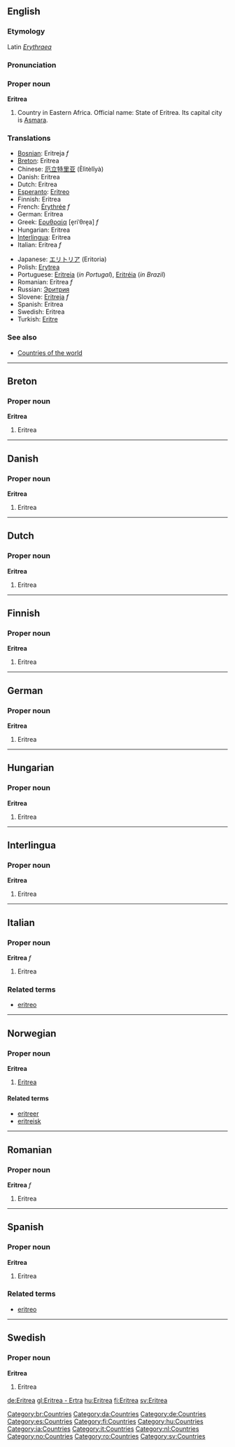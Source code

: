 :{{see|eritrea}}
{{Wikipedia}}
==English==
===Etymology===
Latin ''[[Erythraea]]''
===Pronunciation===
{{IPAchar|/ˌerɪˈtreɪə/, /ˌerɪˈtriːə/}}
===Proper noun===
'''Eritrea'''

# Country in Eastern Africa. Official name: State of Eritrea. Its capital city is [[Asmara]].

===Translations===
{{top}}
*[[Bosnian]]: Eritreja ''f''
*[[Breton]]: Eritrea
*Chinese: [[厄立特里亚]] (Èlìtèlǐyà)
*Danish: Eritrea
*Dutch: Eritrea
*[[Esperanto]]: [[Eritreo]]
*Finnish: Eritrea
*French: [[Érythrée]] ''f''
*German: Eritrea
*Greek: [[Ερυθραία]] [e̞riˈθre̞a] ''f''
*Hungarian: Eritrea
*[[Interlingua]]: Eritrea
*Italian: Eritrea ''f''
{{mid}}
*Japanese: [[エリトリア]] (Eritoria)
*Polish: [[Erytrea]]
*Portuguese: [[Eritreia]] (''in Portugal''), [[Eritréia]] (''in Brazil'')
*Romanian: Eritrea ''f''
*Russian: [[Эритрия]]
*Slovene: [[Eritreja]] ''f''
*Spanish: Eritrea
*Swedish: Eritrea
*Turkish: [[Eritre]]
{{bottom}}

===See also===
*[[Countries of the world]]

----

==Breton==
===Proper noun===
'''Eritrea'''
#Eritrea

----

==Danish==
===Proper noun===
'''Eritrea'''
#Eritrea

----

==Dutch==
===Proper noun===
'''Eritrea'''
#Eritrea

----

==Finnish==
===Proper noun===
'''Eritrea'''
#Eritrea

----

==German==
===Proper noun===
'''Eritrea'''
#Eritrea

-----

==Hungarian==
===Proper noun===
'''Eritrea'''
#Eritrea

----

==Interlingua==
===Proper noun===
'''Eritrea'''
#Eritrea

----

==Italian==
===Proper noun===
'''Eritrea''' ''f''
#Eritrea

===Related terms===
*[[eritreo]]

----

==Norwegian==
===Proper noun===
'''Eritrea'''
#[[#English|Eritrea]]
====Related terms====
*[[eritreer]]
*[[eritreisk]]

----

==Romanian==
===Proper noun===
'''Eritrea''' ''f''
#Eritrea

----

==Spanish==
===Proper noun===
'''Eritrea'''
#Eritrea

===Related terms===
*[[eritreo]]

----

==Swedish==
===Proper noun===
'''Eritrea'''
#Eritrea

[[Category:br:Countries]]
[[Category:da:Countries]]
[[Category:de:Countries]]
[[Category:es:Countries]]
[[Category:fi:Countries]]
[[Category:hu:Countries]]
[[Category:ia:Countries]]
[[Category:it:Countries]]
[[Category:nl:Countries]]
[[Category:no:Countries]]
[[Category:ro:Countries]]
[[Category:sv:Countries]]

[[de:Eritrea]]
[[gl:Eritrea - Ertra]]
[[hu:Eritrea]]
[[fi:Eritrea]]
[[sv:Eritrea]]
